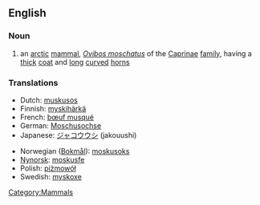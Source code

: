==English==

===Noun===
{{wikipedia}}
{{en-noun|musk oxen}}

# an [[arctic]] [[mammal]], ''[[Ovibos moschatus]]'' of the [[Caprinae]] [[family]], having a [[thick]] [[coat]] and [[long]] [[curve]]d [[horn]]s

===Translations===
{{top}}
*Dutch: [[muskusos]] {{m}}
*Finnish: [[myskihärkä]]
*French: [[bœuf musqué]] {{m}}
*German: [[Moschusochse]] {{m}}
*Japanese: [[ジャコウウシ]] (jakouushi)
{{mid}}
*Norwegian ([[Bokmål]]): [[moskusoks]]
*[[Nynorsk]]: [[moskusfe]]
*Polish: [[piżmowół]]
*Swedish: [[myskoxe]]
{{bottom}}

[[Category:Mammals]]